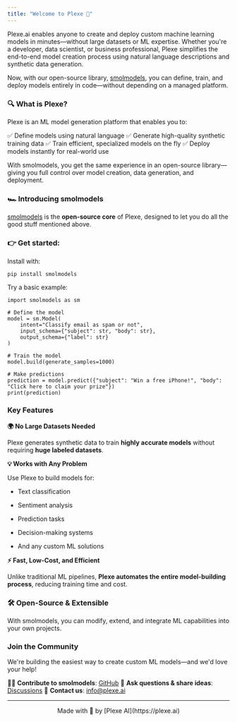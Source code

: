 ```yaml
---
title: "Welcome to Plexe 🚀"
---
```


Plexe.ai enables anyone to create and deploy custom machine learning models in minutes—without large datasets or ML expertise. Whether you're a developer, data scientist, or business professional, Plexe simplifies the end-to-end model creation process using natural language descriptions and synthetic data generation.

Now, with our open-source library, [smolmodels](https://github.com/plexe-ai/smolmodels), you can define, train, and deploy models entirely in code—without depending on a managed platform.

### **🔍 What is Plexe?**

Plexe is an ML model generation platform that enables you to:&#x20;

✅ Define models using natural language
✅ Generate high-quality synthetic training data
✅ Train efficient, specialized models on the fly
✅ Deploy models instantly for real-world use

With smolmodels, you get the same experience in an open-source library—giving you full control over model creation, data generation, and deployment.

### **🏎️ Introducing smolmodels**

[smolmodels](https://github.com/plexe-ai/smolmodels) is the **open-source core** of Plexe, designed to let you do all the good stuff mentioned above.

### 👉 **Get started:**

Install with:

```
pip install smolmodels
```

Try a basic example:

```
import smolmodels as sm

# Define the model
model = sm.Model(
    intent="Classify email as spam or not",
    input_schema={"subject": str, "body": str},
    output_schema={"label": str}
)

# Train the model
model.build(generate_samples=1000)

# Make predictions
prediction = model.predict({"subject": "Win a free iPhone!", "body": "Click here to claim your prize"})
print(prediction)
```

### **Key Features**

**🌍 No Large Datasets Needed**

Plexe generates synthetic data to train **highly accurate models** without requiring **huge labeled datasets**.

**💡 Works with Any Problem**

Use Plexe to build models for:

* Text classification

* Sentiment analysis

* Prediction tasks

* Decision-making systems

* And any custom ML solutions

**⚡ Fast, Low-Cost, and Efficient**

Unlike traditional ML pipelines, **Plexe automates the entire model-building process**, reducing training time and cost.

### **🛠️ Open-Source & Extensible**

With smolmodels, you can modify, extend, and integrate ML capabilities into your own projects.

### **Join the Community**

We're building the easiest way to create custom ML models—and we'd love your help!

👨‍💻 **Contribute to smolmodels**: [GitHub](https://github.com/plexe-ai/smolmodels)
📣 **Ask questions & share ideas**: [Discussions](https://github.com/plexe-ai/smolmodels/discussions)
📧 **Contact us**: [info@plexe.ai](mailto:info@plexe.ai)&#x20;

***

<div align="center">
  Made with 🫶 by [Plexe AI](https://plexe.ai)
</div>